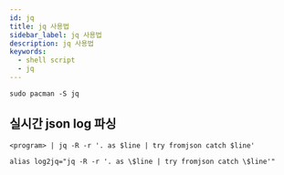 ```yaml
---
id: jq
title: jq 사용법
sidebar_label: jq 사용법
description: jq 사용법
keywords:
  - shell script
  - jq
---
```


```shell
sudo pacman -S jq
```

## 실시간 json log 파싱

```shell
<program> | jq -R -r '. as $line | try fromjson catch $line'
```

```shell
alias log2jq="jq -R -r '. as \$line | try fromjson catch \$line'"
```
